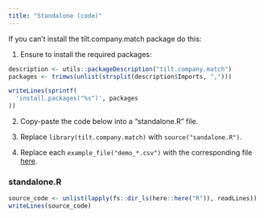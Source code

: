 ```yaml
---
title: "Standalone (code)"
---
```


If you can't install the tilt.company.match package do this:

1. Ensure to install the required packages:

```r
description <- utils::packageDescription("tilt.company.match")
packages <- trimws(unlist(strsplit(description$Imports, ",")))

writeLines(sprintf(
  'install.packages("%s")', packages
))
```

2. Copy-paste the code below into a "standalone.R" file.

3. Replace `library(tilt.company.match)` with `source("sandalone.R")`.

4. Replace each `example_file("demo_*.csv")` with the corresponding file [here](https://github.com/2DegreesInvesting/tilt.company.match/tree/main/inst/extdata).

### standalone.R

```r
source_code <- unlist(lapply(fs::dir_ls(here::here("R")), readLines))
writeLines(source_code)
```

